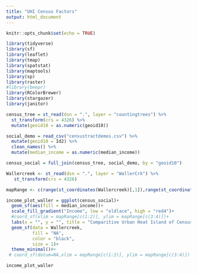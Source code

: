 ```yaml
---
title: "UHI Census Factors"
output: html_document
---
```


```r
knitr::opts_chunk$set(echo = TRUE)
```


```r
library(tidyverse)
library(sf)
library(leaflet)
library(tmap)
library(spatstat)
library(maptools)
library(sp)
library(raster)
#library(beepr)
library(RColorBrewer)
library(stargazer)
library(janitor)

```

```r
census_tree = st_read(dsn = ".", layer = "countingtrees") %>%
  st_transform(crs = 4326) %>% 
  mutate(geoid10 = as.numeric(geoid10))

social_demo = read_csv("censustractdemos.csv") %>% 
  mutate(geoid10 = Id2) %>% 
  clean_names() %>% 
  mutate(median_income = as.numeric(median_income))
```


```r
census_social = full_join(census_tree, social_demo, by = "geoid10")

```


```r

Wallercreek <- st_read(dsn = ".", layer = "WallerCrk") %>% 
   st_transform(crs = 4326) 

mapRange <- c(range(st_coordinates(Wallercreek)[,1]),range(st_coordinates(Wallercreek)[,2]))

```

```r
income_plot_waller = ggplot(census_social)+
  geom_sf(aes(fill = median_income))+
  scale_fill_gradient("Income", low = "oldlace", high = "red4")+
  #coord_sf(xlim = mapRange[c(1:2)], ylim = mapRange[c(3:4)])+
  labs(x = "", y = "", title = "Comparitive Urban Heat Island of Census \nTracts Based off Land Surface Temperature")+
  geom_sf(data = Wallercreek, 
          fill = "NA", 
          color = "black", 
          size = 1)+
  theme_minimal()#+
 # coord_sf(datum=NA,xlim = mapRange[c(1:2)], ylim = mapRange[c(3:4)])

income_plot_waller 
```

